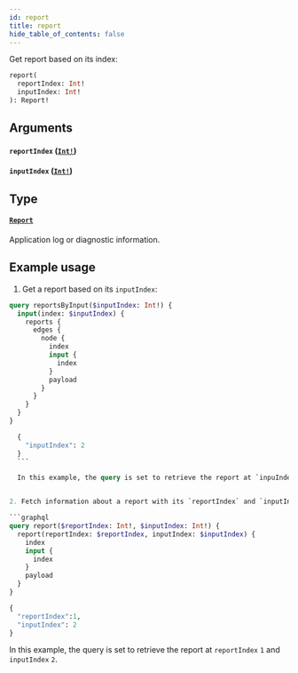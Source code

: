 ```yaml
---
id: report
title: report
hide_table_of_contents: false
---
```



Get report based on its index:

```graphql
report(
  reportIndex: Int!
  inputIndex: Int!
): Report!
```


## Arguments

#### `reportIndex` ([`Int!`](../../scalars/int))




#### `inputIndex` ([`Int!`](../../scalars/int))




## Type

#### [`Report`](../../objects/report)

Application log or diagnostic information.


## Example usage

1. Get a report based on its `inputIndex`:

  ```graphql
  query reportsByInput($inputIndex: Int!) {
    input(index: $inputIndex) {
      reports {
        edges {
          node {
            index
            input {
              index
            }
            payload
          }
        }
      }
    }
  }
  ```

  ```graphql
    {
      "inputIndex": 2
    }
    ```

    In this example, the query is set to retrieve the report at `inpuIndex` `2`.


2. Fetch information about a report with its `reportIndex` and `inputIndex`:

  ```graphql
  query report($reportIndex: Int!, $inputIndex: Int!) {
    report(reportIndex: $reportIndex, inputIndex: $inputIndex) {
      index
      input {
        index
      }
      payload
    }
  }
  ```

  ```graphql
  {
    "reportIndex":1,
    "inputIndex": 2
  }
  ```

  In this example, the query is set to retrieve the report at `reportIndex` `1` and  `inputIndex` `2`.